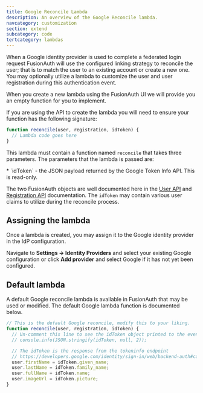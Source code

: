 ```yaml
---
title: Google Reconcile Lambda
description: An overview of the Google Reconcile lambda.
navcategory: customization
section: extend
subcategory: code
tertcategory: lambdas
---
```


When a Google identity provider is used to complete a federated login request FusionAuth will use the configured linking strategy to reconcile the user; that is to match the user to an existing account or create a new one. You may optionally utilize a lambda to customize the user and user registration during this authentication event.

When you create a new lambda using the FusionAuth UI we will provide you an empty function for you to implement.

If you are using the API to create the lambda you will need to ensure your function has the following signature:

```javascript
function reconcile(user, registration, idToken) {
  // Lambda code goes here
}
```

This lambda must contain a function named `reconcile` that takes three parameters. The parameters that the lambda is passed are:

<ReconcileLambdaUserRegistrationParameters />
* `idToken` - the JSON payload returned by the Google Token Info API. This is read-only.

The two FusionAuth objects are well documented here in the [User API](/docs/apis/users) and [Registration API](/docs/apis/registrations) documentation. The `idToken` may contain various user claims to utilize during the reconcile process.

## Assigning the lambda

Once a lambda is created, you may assign it to the Google identity provider in the IdP configuration.

Navigate to <strong>Settings -> Identity Providers</strong> and select your existing Google configuration or click <strong>Add provider</strong> and select Google if it has not yet been configured.

## Default lambda

A default Google reconcile lambda is available in FusionAuth that may be used or modified. The default Google lambda function is documented below.

```javascript
// This is the default Google reconcile, modify this to your liking.
function reconcile(user, registration, idToken) {
  // Un-comment this line to see the idToken object printed to the event log
  // console.info(JSON.stringify(idToken, null, 2));

  // The idToken is the response from the tokeninfo endpoint
  // https://developers.google.com/identity/sign-in/web/backend-auth#calling-the-tokeninfo-endpoint
  user.firstName = idToken.given_name;
  user.lastName = idToken.family_name;
  user.fullName = idToken.name;
  user.imageUrl = idToken.picture;
}
```
